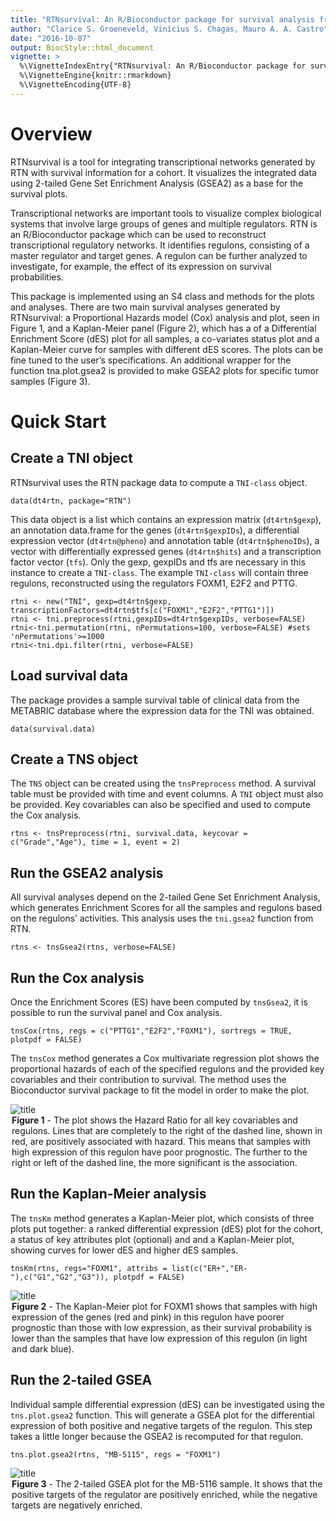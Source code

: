 ```yaml
---
title: "RTNsurvival: An R/Bioconductor package for survival analysis from transcriptional networks."
author: "Clarice S. Groeneveld, Vinícius S. Chagas, Mauro A. A. Castro"
date: "2016-10-07"
output: BiocStyle::html_document
vignette: >
  %\VignetteIndexEntry{"RTNsurvival: An R/Bioconductor package for survival analysis and plots from transcriptional networks"}
  %\VignetteEngine{knitr::rmarkdown}
  %\VignetteEncoding{UTF-8}
---
```


# Overview

RTNsurvival is a tool for integrating transcriptional networks generated by RTN with survival information for a cohort. It visualizes the integrated data using 2-tailed Gene Set Enrichment Analysis (GSEA2) as a base for the survival plots. 

Transcriptional networks are important tools to visualize complex biological systems that involve large groups of genes and multiple regulators. RTN is an R/Bioconductor package which can be used to reconstruct transcriptional regulatory networks. It identifies regulons, consisting of a master regulator and target genes. A regulon can be further analyzed to investigate, for example, the effect of its expression on survival probabilities.

This package is implemented using an S4 class and methods for the plots and analyses. There are two main survival analyses generated by RTNsurvival: a Proportional Hazards model (Cox) analysis and plot, seen in Figure 1, and a Kaplan-Meier panel (Figure 2), which has a of a Differential Enrichment Score (dES) plot for all samples, a co-variates status plot and a Kaplan-Meier curve for samples with different dES scores. The plots can be fine tuned to the user's specifications. An additional wrapper for the function tna.plot.gsea2 is provided to make GSEA2 plots for specific tumor samples (Figure 3).

# Quick Start

## Create a TNI object

RTNsurvival uses the RTN package data to compute a `TNI-class` object. 

```
data(dt4rtn, package="RTN")
```

This data object is a list which contains an expression matrix (`dt4rtn$gexp`), an annotation data.frame for the genes (`dt4rtn$gexpIDs`),
a differential expression vector (`dt4rtn@pheno`) and annotation table (`dt4rtn$phenoIDs`), a vector with differentially expressed genes (`dt4rtn$hits`) and a transcription factor vector (`tfs`). Only the gexp, gexpIDs and tfs are necessary in this instance to create a `TNI-class`. The example `TNI-class` will contain three regulons, reconstructed using the regulators FOXM1, E2F2 and PTTG.

```
rtni <- new("TNI", gexp=dt4rtn$gexp, transcriptionFactors=dt4rtn$tfs[c("FOXM1","E2F2","PTTG1")])
rtni <- tni.preprocess(rtni,gexpIDs=dt4rtn$gexpIDs, verbose=FALSE)
rtni<-tni.permutation(rtni, nPermutations=100, verbose=FALSE) #sets 'nPermutations'>=1000
rtni<-tni.dpi.filter(rtni, verbose=FALSE)
```

## Load survival data
The package provides a sample survival table of clinical data from the METABRIC database where the expression data for the TNI was obtained.

```
data(survival.data)
```

## Create a TNS object
The `TNS` object can be created using the `tnsPreprocess` method. A survival table must be provided with time and event columns. A `TNI` object must also be provided. Key covariables can also be specified and used to compute the Cox analysis. 

```
rtns <- tnsPreprocess(rtni, survival.data, keycovar = c("Grade","Age"), time = 1, event = 2)
```

## Run the GSEA2 analysis

All survival analyses depend on the 2-tailed Gene Set Enrichment Analysis, which generates Enrichment Scores for all the samples and regulons based on the regulons' activities. This analysis uses the `tni.gsea2` function from RTN.

```
rtns <- tnsGsea2(rtns, verbose=FALSE)
```

## Run the Cox analysis

Once the Enrichment Scores (ES) have been computed by `tnsGsea2`, it is possible to run the survival panel and Cox analysis.

```
tnsCox(rtns, regs = c("PTTG1","E2F2","FOXM1"), sortregs = TRUE, plotpdf = FALSE)
```

The `tnsCox` method generates a Cox multivariate regression plot shows the proportional hazards of each of the specified regulons and the provided key covariables and their contribution to survival. The method uses the Bioconductor survival package to fit the model in order to make the plot. 

![title](figures/coxplot.png)
<legend><b>Figure 1</b> - The plot shows the Hazard Ratio for all key covariables and regulons. Lines that are completely to the right of the dashed line, shown in red, are positively associated with hazard. This means that samples with high expression of this regulon have poor prognostic. The further to the right or left of the dashed line, the more significant is the association.</legend>

## Run the Kaplan-Meier analysis

The `tnsKm` method generates a Kaplan-Meier plot, which consists of three plots put together: a ranked differential expression (dES) plot for the cohort, a status of key attributes plot (optional) and and a Kaplan-Meier plot, showing curves for lower dES and higher dES samples.

```
tnsKm(rtns, regs="FOXM1", attribs = list(c("ER+","ER-"),c("G1","G2","G3")), plotpdf = FALSE)
```

![title](figures/FOXM1survplot.png)
<legend><b>Figure 2</b> - The Kaplan-Meier plot for FOXM1 shows that samples with high expression of the genes (red and pink) in this regulon have poorer prognostic than those with low expression, as their survival probability is lower than the samples that have low expression of this regulon (in light and dark blue).</legend>

## Run the 2-tailed GSEA

Individual sample differential expression (dES) can be investigated using the `tns.plot.gsea2` function. This will generate a GSEA plot for the differential expression of both positive and negative targets of the regulon. This step takes a little longer because the GSEA2 is recomputed for that regulon.

```
tns.plot.gsea2(rtns, "MB-5115", regs = "FOXM1")
```

![title](figures/MB-5115_FOXM1.png)
<legend><b>Figure 3</b> - The 2-tailed GSEA plot for the MB-5116 sample. It shows that the positive targets of the regulator are positively enriched, while the negative targets are negatively enriched. </legend>